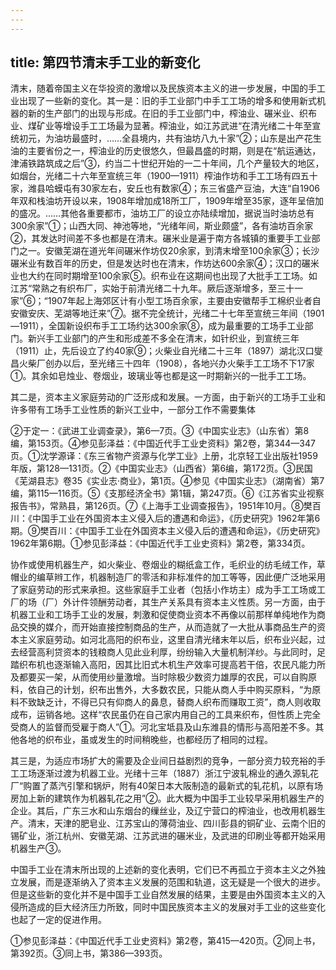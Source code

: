 ```yaml
---
---
---
```

title: 第四节清末手工业的新变化
---



清末，随着帝国主义在华投资的激增以及民族资本主义的进一步发展，中国的手工业出现了一些新的变化。其一是：旧的手工业部门中手工工场的增多和使用新式机器的新的生产部门的出现与形成。在旧的手工业部门中，榨油业、碾米业、织布业、煤矿业等增设手工工场最为显著。榨油业，如江苏武进“在清光绪二十年至宣统初元，为油坊最盛时，……全县境内，共有油坊八九十家”②；山东是出产花生油的主要省份之一，榨油业的历史很悠久，但最昌盛的时期，则是在“航运通达，津浦铁路筑成之后”③，约当二十世纪开始的一二十年间，几个产量较大的地区，如烟台，光绪二十六年至宣统三年（1900—1911）榨油作坊和手工工场有四五十家，潍县哈蟆屯有30家左右，安丘也有数家④；东三省盛产豆油，大连“自1906年双和栈油坊开设以来，1908年增加成18所工厂，1909年增至35家，逐年呈倍加的盛况。……其他各重要都市，油坊工厂的设立亦陆续增加，据说当时油坊总有300余家”①；山西大同、神池等地，“光绪年间，斯业颇盛”，各有油坊百余家②，其发达时间差不多也都是在清末。碾米业是遍于南方各城镇的重要手工业部门之一。安徽芜湖在道光年间碾米作坊仅20余家，到清末增至100余家③；长沙碾米业有数百年的历史，但是发达时也在清末，作坊达600余家④；汉口的碾米业也大约在同时期增至100余家⑤。织布业在这期间也出现了大批手工工场。如江苏“常熟之有织布厂，实始于前清光绪二十九年。厥后逐渐增多，至三十一家”⑥；“1907年起上海郊区计有小型工场百余家，主要由安徽帮手工棉织业者自安徽安庆、芜湖等地迁来”⑦。据不完全统计，光绪二十七年至宣统三年间（1901—1911），全国新设织布手工工场约达300余家⑧，成为最重要的工场手工业部门。新兴手工业部门的产生和形成差不多全在清末，如针织业，到宣统三年（1911）止，先后设立了约40家⑨；火柴业自光绪二十三年（1897）湖北汉口燮昌火柴厂创办以后，至光绪三十四年（1908），各地兴办火柴手工工场不下17家①。其余如皂烛业、卷烟业，玻璃业等也都是这一时期新兴的一批手工工场。

其二是，资本主义家庭劳动的广泛形成和发展。一方面，由于新兴的工场手工业和许多带有工场手工业性质的新兴工业中，一部分工作不需要集体

②于定一：《武进工业调查录》，第6—7页。③《中国实业志》（山东省）第8编，第153页。④参见彭泽益：《中国近代手工业史资料》第2卷，第344—347页。①沈学源译：《东三省物产资源与化学工业》上册，北京轻工业出版社1959年版，第128—131页。②《中国实业志》（山西省）第6编，第172页。③民国《芜湖县志》卷35《实业志·商业》，第1页。④参见《中国实业志》（湖南省）第7编，第115—116页。⑤《支那经济全书》第1辑，第247页。⑥《江苏省实业视察报告书》，常熟县，第126页。⑦《上海手工业调查报告》，1951年10月。⑧樊百川：《中国手工业在外国资本主义侵入后的遭遇和命运》，《历史研究》1962年第6期。⑨樊百川：《中国手工业在外国资本主义侵入后的遭遇和命运》，《历史研究》1962年第6期。①参见彭泽益：《中国近代手工业史资料》第2卷，第334页。

协作或使用机器生产，如火柴业、卷烟业的糊纸盒工作，毛织业的纺毛绒工作，草帽业的编草辫工作，机器制造厂的零活和非标准件的加工等等，因此便广泛地采用了家庭劳动的形式来承担。这些家庭手工业者（包括小作坊主）成为手工工场或工厂的场（厂）外计件领酬劳动者，其生产关系具有资本主义性质。另一方面，由于机器工业和工场手工业的发展，刺激和促使商业资本不再像以前那样单纯地作为商品交换的媒介，而开始直接控制商品的生产，从而造就了一大批从事商品生产的资本主义家庭劳动。如河北高阳的织布业，这里自清光绪末年以后，织布业兴起，过去经营高利贷资本的钱粮商人见此业利厚，纷纷输入大量机制洋纱。与此同时，足踏织布机也逐渐输入高阳，因其比旧式木机生产效率可提高若干倍，农民凡能力所及都要买一架，从而使用纱量激增。当时除极少数资力雄厚的农民，可以自购原料，依自己的计划，织布出售外，大多数农民，只能从商人手中购买原料，“为原料不致缺乏计，不得已只有仰商人的鼻息，替商人织布而赚取工资”，商人则收取成布，运销各地。这样“农民虽仍在自己家内用自己的工具来织布，但性质上完全受商人的监督而受雇于商人”①。河北宝坻县及山东潍县的情形与高阳差不多。其他各地的织布业，虽或发生的时间稍晚些，也都经历了相同的过程。

其三是，为适应市场扩大的需要及企业间日益剧烈的竞争，一部分资力较充裕的手工工场逐渐过渡为机器工业。光绪十三年（1887）浙江宁波轧棉业的通久源轧花厂“购置了蒸汽引擎和锅炉，附有40架日本大阪制造的最新式的轧花机，以原有场房加上新的建筑作为机器轧花之用”②。此大概为中国手工业较早采用机器生产的企业。其后，广东三水和山东烟台的缫丝业，及辽宁营口的榨油业，也改用机器生产。清末，天津的肥皂业、江苏宝山的薄荷油业、四川彭县的铜矿业、云南个旧的锡矿业，浙江杭州、安徽芜湖、江苏武进的碾米业，及武进的印刷业等都开始采用机器生产③。

中国手工业在清末所出现的上述新的变化表明，它们已不再孤立于资本主义之外独立发展，而是逐渐纳入了资本主义发展的范围和轨道，这无疑是一个很大的进步。但是这些新的变化并不是中国手工业自然发展的结果，主要是由外国资本主义的入侵所造成的巨大经济压力所致，同时中国民族资本主义的发展对手工业的这些变化也起了一定的促进作用。

①参见彭泽益：《中国近代手工业史资料》第2卷，第415—420页。②同上书，第392页。③同上书，第386—393页。